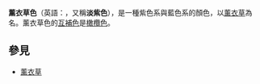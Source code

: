 
{{Infobox color
|title=薰衣草色
|textcolor=#000000
|mod=hex
|B57EDC
}}
'''薰衣草色'''（英語：{{lang|en|Lavender}}，又稱'''淡紫色'''），是一種紫色系與藍色系的顏色，以[[薰衣草|薰衣草]]為名。薰衣草色的[[互補色|互補色]]是[[橄欖色|橄欖色]]。

==參見==
* [[薰衣草|薰衣草]]
{{Shades of blue}}
{{Shades_of_Violet}}
{{色彩小作品}}